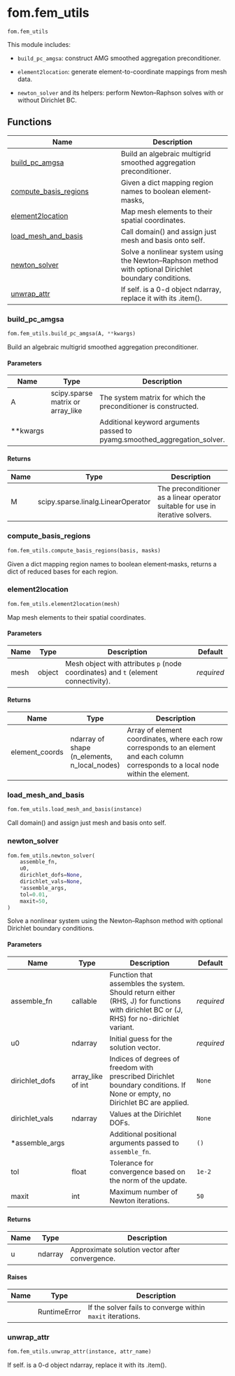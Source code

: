 # fom.fem_utils { #skrom.fom.fem_utils }

`fom.fem_utils`

This module includes:

- `build_pc_amgsa`: construct AMG smoothed aggregation preconditioner.

- `element2location`: generate element-to-coordinate mappings from mesh data.

- `newton_solver` and its helpers: perform Newton–Raphson solves with or without Dirichlet BC.

## Functions

| Name | Description |
| --- | --- |
| [build_pc_amgsa](#skrom.fom.fem_utils.build_pc_amgsa) | Build an algebraic multigrid smoothed aggregation preconditioner. |
| [compute_basis_regions](#skrom.fom.fem_utils.compute_basis_regions) | Given a dict mapping region names to boolean element‐masks, |
| [element2location](#skrom.fom.fem_utils.element2location) | Map mesh elements to their spatial coordinates. |
| [load_mesh_and_basis](#skrom.fom.fem_utils.load_mesh_and_basis) | Call domain() and assign just mesh and basis onto self. |
| [newton_solver](#skrom.fom.fem_utils.newton_solver) | Solve a nonlinear system using the Newton–Raphson method with optional Dirichlet boundary conditions. |
| [unwrap_attr](#skrom.fom.fem_utils.unwrap_attr) | If self.<attr_name> is a 0-d object ndarray, replace it with its .item(). |

### build_pc_amgsa { #skrom.fom.fem_utils.build_pc_amgsa }

```python
fom.fem_utils.build_pc_amgsa(A, **kwargs)
```

Build an algebraic multigrid smoothed aggregation preconditioner.

#### Parameters {.doc-section .doc-section-parameters}

| Name     | Type                              | Description                                                               | Default    |
|----------|-----------------------------------|---------------------------------------------------------------------------|------------|
| A        | scipy.sparse matrix or array_like | The system matrix for which the preconditioner is constructed.            | _required_ |
| **kwargs |                                   | Additional keyword arguments passed to pyamg.smoothed_aggregation_solver. | `{}`       |

#### Returns {.doc-section .doc-section-returns}

| Name   | Type                               | Description                                                                    |
|--------|------------------------------------|--------------------------------------------------------------------------------|
| M      | scipy.sparse.linalg.LinearOperator | The preconditioner as a linear operator suitable for use in iterative solvers. |

### compute_basis_regions { #skrom.fom.fem_utils.compute_basis_regions }

```python
fom.fem_utils.compute_basis_regions(basis, masks)
```

Given a dict mapping region names to boolean element‐masks,
returns a dict of reduced bases for each region.

### element2location { #skrom.fom.fem_utils.element2location }

```python
fom.fem_utils.element2location(mesh)
```

Map mesh elements to their spatial coordinates.

#### Parameters {.doc-section .doc-section-parameters}

| Name   | Type   | Description                                                                        | Default    |
|--------|--------|------------------------------------------------------------------------------------|------------|
| mesh   | object | Mesh object with attributes `p` (node coordinates) and `t` (element connectivity). | _required_ |

#### Returns {.doc-section .doc-section-returns}

| Name           | Type                                         | Description                                                                                                                            |
|----------------|----------------------------------------------|----------------------------------------------------------------------------------------------------------------------------------------|
| element_coords | ndarray of shape (n_elements, n_local_nodes) | Array of element coordinates, where each row corresponds to an element and each column corresponds to a local node within the element. |

### load_mesh_and_basis { #skrom.fom.fem_utils.load_mesh_and_basis }

```python
fom.fem_utils.load_mesh_and_basis(instance)
```

Call domain() and assign just mesh and basis onto self.

### newton_solver { #skrom.fom.fem_utils.newton_solver }

```python
fom.fem_utils.newton_solver(
    assemble_fn,
    u0,
    dirichlet_dofs=None,
    dirichlet_vals=None,
    *assemble_args,
    tol=0.01,
    maxit=50,
)
```

Solve a nonlinear system using the Newton–Raphson method with optional Dirichlet boundary conditions.

#### Parameters {.doc-section .doc-section-parameters}

| Name           | Type              | Description                                                                                                                             | Default    |
|----------------|-------------------|-----------------------------------------------------------------------------------------------------------------------------------------|------------|
| assemble_fn    | callable          | Function that assembles the system. Should return either (RHS, J) for functions with dirichlet BC or (J, RHS) for no-dirichlet variant. | _required_ |
| u0             | ndarray           | Initial guess for the solution vector.                                                                                                  | _required_ |
| dirichlet_dofs | array_like of int | Indices of degrees of freedom with prescribed Dirichlet boundary conditions. If None or empty, no Dirichlet BC are applied.             | `None`     |
| dirichlet_vals | ndarray           | Values at the Dirichlet DOFs.                                                                                                           | `None`     |
| *assemble_args |                   | Additional positional arguments passed to `assemble_fn`.                                                                                | `()`       |
| tol            | float             | Tolerance for convergence based on the norm of the update.                                                                              | `1e-2`     |
| maxit          | int               | Maximum number of Newton iterations.                                                                                                    | `50`       |

#### Returns {.doc-section .doc-section-returns}

| Name   | Type    | Description                                    |
|--------|---------|------------------------------------------------|
| u      | ndarray | Approximate solution vector after convergence. |

#### Raises {.doc-section .doc-section-raises}

| Name   | Type         | Description                                                |
|--------|--------------|------------------------------------------------------------|
|        | RuntimeError | If the solver fails to converge within `maxit` iterations. |

### unwrap_attr { #skrom.fom.fem_utils.unwrap_attr }

```python
fom.fem_utils.unwrap_attr(instance, attr_name)
```

If self.<attr_name> is a 0-d object ndarray, replace it with its .item().